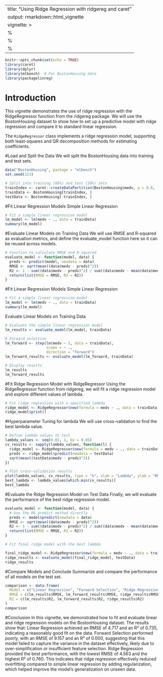  
---
title: "Using Ridge Regression with ridgereg and caret"
output: rmarkdown::html_vignette
vignette: >
  %\VignetteIndexEntry{ridgereg with caret package}
  %\VignetteEngine{knitr::rmarkdown}
  %\VignetteEncoding{UTF-8}
---

```r
knitr::opts_chunk$set(echo = TRUE)
library(caret)
library(dplyr)
library(mlbench)  # For BostonHousing data
library(packagelinreg) 
```

# Introduction

This vignette demonstrates the use of ridge regression with the RidgeRegressor function from the ridgereg package. We will use the BostonHousing dataset to show how to set up a predictive model with ridge regression and compare it to standard linear regression.

The `RidgeRegressor` class implements a ridge regression model, supporting both least-squares and QR decomposition methods for estimating coefficients.

#Load and Split the Data
We will split the BostonHousing data into training and test sets.
```r
data("BostonHousing", package = "mlbench")
set.seed(123)

# Split into training (80%) and test (20%) sets
trainIndex <- caret::createDataPartition(BostonHousing$medv, p = 0.8, list = FALSE)
trainData <- BostonHousing[trainIndex, ]
testData <- BostonHousing[-trainIndex, ]

```

#Fit Linear Regression Models
Simple Linear Regression
```r
# Fit a simple linear regression model
lm_model <- lm(medv ~ ., data = trainData)
summary(lm_model)
```

#Evaluate Linear Models on Training Data
We will use RMSE and R-squared as evaluation metrics, and define the evaluate_model function here so it can be reused across models.

```r
# Function to calculate RMSE and R-squared
evaluate_model <- function(model, data) {
  preds <- predict(model, newdata = data)
  RMSE <- sqrt(mean((data$medv - preds)^2))
  R2 <- 1 - sum((data$medv - preds)^2) / sum((data$medv - mean(data$medv))^2)
  return(list(RMSE = RMSE, R2 = R2))
}

```

#Fit Linear Regression Models
Simple Linear Regression
```r
# Fit a simple linear regression model
lm_model <- lm(medv ~ ., data = trainData)
summary(lm_model)
```


Evaluate Linear Models on Training Data
```r
# Evaluate the simple linear regression model
lm_results <- evaluate_model(lm_model, trainData)

# Forward selection
lm_forward <- step(lm(medv ~ 1, data = trainData), 
                   scope = ~ .,
                   direction = "forward")
lm_forward_results <- evaluate_model(lm_forward, trainData)

# Display results
lm_results
lm_forward_results

```


#Fit Ridge Regression Model with RidgeRegressor
Using the RidgeRegressor function from ridgereg, we will fit a ridge regression model and explore different values of lambda.

```r
# Fit ridge regression with a specified lambda
ridge_model <- RidgeRegressor$new(formula = medv ~ ., data = trainData, lambda = 0.1)
ridge_model$print()

```

#Hyperparameter Tuning for lambda
We will use cross-validation to find the best lambda value.

```r
# Define lambda values to test
lambda_values <- seq(0.01, 1, by = 0.05)
cv_results <- sapply(lambda_values, function(l) {
  ridge_model <- RidgeRegressor$new(formula = medv ~ ., data = trainData, lambda = l)
  preds <- ridge_model$predict(newdata = testData)
  sqrt(mean((testData$medv - preds)^2))
})

# Plot cross-validation results
plot(lambda_values, cv_results, type = "b", xlab = "Lambda", ylab = "RMSE")
best_lambda <- lambda_values[which.min(cv_results)]
best_lambda
```

#Evaluate the Ridge Regression Model on Test Data
Finally, we will evaluate the performance of the best ridge regression model.

```r
evaluate_model <- function(model, data) {
  # Use the R6 predict method directly
  preds <- model$predict(newdata = data)
  RMSE <- sqrt(mean((data$medv - preds)^2))
  R2 <- 1 - sum((data$medv - preds)^2) / sum((data$medv - mean(data$medv))^2)
  return(list(RMSE = RMSE, R2 = R2))
}

```


```r
# Fit final ridge model with the best lambda

final_ridge_model <- RidgeRegressor$new(formula = medv ~ ., data = trainData, lambda = best_lambda)
ridge_results <- evaluate_model(final_ridge_model, testData)
ridge_results

```

#Compare Models and Conclude
Summarize and compare the performance of all models on the test set.

```r
comparison <- data.frame(
  Model = c("Linear Regression", "Forward Selection", "Ridge Regression"),
  RMSE = c(lm_results$RMSE, lm_forward_results$RMSE, ridge_results$RMSE),
  R2 = c(lm_results$R2, lm_forward_results$R2, ridge_results$R2)
)
comparison

```

#Conclusion
In this vignette, we demonstrated how to fit and evaluate linear and ridge regression models on the BostonHousing dataset. The results show that:
Linear Regression achieved an RMSE of 4.717 and an R² of 0.735, indicating a reasonably good fit on the data.
Forward Selection performed poorly, with an RMSE of 9.157 and an R² of 0.000, suggesting that this model failed to capture the variance in the dataset effectively, likely due to over-simplification or insufficient feature selection.
Ridge Regression provided the best performance, with the lowest RMSE of 4.563 and the highest R² of 0.760. This indicates that ridge regression effectively reduced overfitting compared to simple linear regression by adding regularization, which helped improve the model’s generalization on unseen data.
